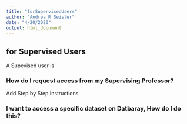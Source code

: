 ```yaml
---
title: "forSupervisedUsers"
author: "Andrea R Seisler"
date: "4/20/2020"
output: html_document
---
```


## for Supervised Users  

A Supevised user is

### How do I request access from my Supervising Professor?    
Add Step by Step Instructions  

### I want to access a specific dataset on Datbaray, How do I do this?  